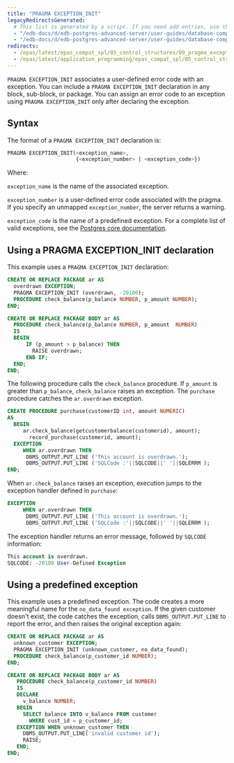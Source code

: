 ```yaml
---
title: "PRAGMA EXCEPTION_INIT"
legacyRedirectsGenerated:
  # This list is generated by a script. If you need add entries, use the `legacyRedirects` key.
  - "/edb-docs/d/edb-postgres-advanced-server/user-guides/database-compatibility-for-oracle-developers-guide/9.6/Database_Compatibility_for_Oracle_Developers_Guide_v9.6.1.070.html"
  - "/edb-docs/d/edb-postgres-advanced-server/user-guides/database-compatibility-for-oracle-developers-guide/9.5/Database_Compatibility_for_Oracle_Developers_Guide.1.164.html"
redirects:
  - /epas/latest/epas_compat_spl/05_control_structures/09_pragma_exception_init/ #generated for docs/epas/reorg-role-use-case-mode
  - /epas/latest/application_programming/epas_compat_spl/05_control_structures/09_pragma_exception_init/
---
```


<div id="pragma_exception_init" class="registered_link"></div>

`PRAGMA EXCEPTION_INIT` associates a user-defined error code with an exception. You can include a `PRAGMA EXCEPTION_INIT` declaration in any block, sub-block, or package. You can assign an error code to an exception using `PRAGMA EXCEPTION_INIT` only after declaring the exception. 

## Syntax 

The format of a `PRAGMA EXCEPTION_INIT` declaration is:

```sql
PRAGMA EXCEPTION_INIT(<exception_name>,
                      {<exception_number> | <exception_code>})
```

Where:

`exception_name` is the name of the associated exception.

`exception_number` is a user-defined error code associated with the pragma. If you specify an unmapped `exception_number`, the server returns a warning.

`exception_code` is the name of a predefined exception. For a complete list of valid exceptions, see the [Postgres core documentation](https://www.postgresql.org/docs/current/static/errcodes-appendix.html).

## Using a PRAGMA EXCEPTION_INIT declaration

This example uses a `PRAGMA EXCEPTION_INIT` declaration:

```sql
CREATE OR REPLACE PACKAGE ar AS
  overdrawn EXCEPTION;
  PRAGMA EXCEPTION_INIT (overdrawn, -20100);
  PROCEDURE check_balance(p_balance NUMBER, p_amount NUMBER);
END;

CREATE OR REPLACE PACKAGE BODY ar AS
  PROCEDURE check_balance(p_balance NUMBER, p_amount  NUMBER)
  IS
  BEGIN
      IF (p_amount > p_balance) THEN
        RAISE overdrawn;
      END IF;
  END;
END;
```

The following procedure calls the `check_balance` procedure. If `p_amount` is greater than `p_balance`, `check_balance` raises an exception. The `purchase` procedure catches the `ar.overdrawn` exception.

```sql
CREATE PROCEDURE purchase(customerID int, amount NUMERIC)
AS
  BEGIN
     ar.check_balance(getcustomerbalance(customerid), amount);
       record_purchase(customerid, amount);
  EXCEPTION
     WHEN ar.overdrawn THEN
      DBMS_OUTPUT.PUT_LINE ('This account is overdrawn.');
      DBMS_OUTPUT.PUT_LINE ('SQLCode :'||SQLCODE||' '||SQLERRM );
END;
```

When `ar.check_balance` raises an exception, execution jumps to the exception handler defined in `purchase`:

```sql
EXCEPTION
     WHEN ar.overdrawn THEN
      DBMS_OUTPUT.PUT_LINE ('This account is overdrawn.');
      DBMS_OUTPUT.PUT_LINE ('SQLCode :'||SQLCODE||' '||SQLERRM );
```

The exception handler returns an error message, followed by `SQLCODE` information:

```sql
This account is overdrawn.
SQLCODE: -20100 User-Defined Exception
```

## Using a predefined exception

This example uses a predefined exception. The code creates a more meaningful name for the `no_data_found exception`. If the given customer doesn't exist, the code catches the exception, calls `DBMS_OUTPUT.PUT_LINE` to report the error, and then raises the original exception again:

```sql
CREATE OR REPLACE PACKAGE ar AS
  unknown_customer EXCEPTION;
  PRAGMA EXCEPTION_INIT (unknown_customer, no_data_found);
  PROCEDURE check_balance(p_customer_id NUMBER);
END;

CREATE OR REPLACE PACKAGE BODY ar AS
   PROCEDURE check_balance(p_customer_id NUMBER)
   IS
   DECLARE
     v_balance NUMBER;
   BEGIN
     SELECT balance INTO v_balance FROM customer
       WHERE cust_id = p_customer_id;
   EXCEPTION WHEN unknown_customer THEN
     DBMS_OUTPUT.PUT_LINE('invalid customer id');
     RAISE;
   END;
END;
```
